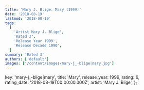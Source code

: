 ```yaml
---
title: 'Mary J. Blige: Mary (1999)'
date: '2018-08-19'
lastmod: '2018-08-19'
tags:
  [
    'Artist Mary J. Blige',
    'Rated 3',
    'Release Year 1999',
    'Release Decade 1990',
  ]
summary: 'Rated 3'
authors: ['default']
images: ['/content/images/mary-j_-blige|mary.jpg']
---
```


  key: 'mary-j_-blige|mary',
  title: 'Mary',
  release_year: 1999,
  rating: 6,
  rating_date: '2018-08-19T00:00:00.000Z',
  artist: 'Mary J. Blige',
};

<MusicRating data={data} />
